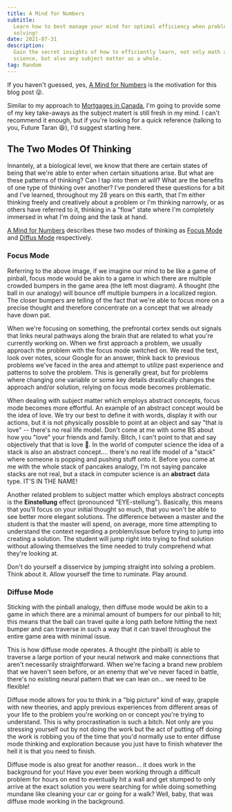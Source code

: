 ```yaml
---
title: A Mind for Numbers
subtitle:
  Learn how to best manage your mind for optimal efficiency when problem
  solving!
date: 2021-07-31
description:
  Gain the secret insights of how to efficiently learn, not only math and
  science, but also any subject matter as a whole.
tag: Random
---
```


<Callout
  type="warning"
  title="Disclaimer"
  description="these are just MY key takeaways"
/>

If you haven't guessed, yes, [A Mind for Numbers](https://amzn.to/3f7AfLr) is
the motivation for this blog post 😜.

Similar to my approach to [Mortgages in Canada](./7-canadian-mortgages/), I'm
going to provide some of my key take-aways as the subject matert is still fresh
in my mind. I can't recommend it enough, but if you're looking for a quick
reference (talking to you, Future Taran 😆), I'd suggest starting here.

## The Two Modes Of Thinking

Innantely, at a biological level, we know that there are certain states of being
that we're able to enter when certain situations arise. But what are these
patterns of thinking? Can I tap into them at will? What are the benefits of one
type of thinking over another? I've pondered these questions for a bit and I've
learned, throughout my 28 years on this earth, that I'm either thinking freely
and creatively about a problem or I'm thinking narrowly, or as others have
referred to it, thinking in a "flow" state where I'm completely immersed in what
I'm doing and the task at hand.

[A Mind for Numbers](https://amzn.to/3f7AfLr) describes these two modes of
thinking as [Focus Mode](#focus-mode) and [Diffus Mode](#diffuse-mode)
respectively.

<InlineImage
  src="https://res.cloudinary.com/dinypqsgl/image/upload/v1671744983/blog/pinball.jpg"
  alt="bumper"
/>

### Focus Mode

Referring to the above image, if we imagine our mind to be like a game of
pinball, focus mode would be akin to a game in which there are multiple crowded
bumpers in the game area (the left most diagram). A thought (the ball in our
analogy) will bounce off multiple bumpers in a localized region. The closer
bumpers are telling of the fact that we're able to focus more on a precise
thought and therefore concentrate on a concept that we already have down pat.

When we're focusing on something, the prefrontal cortex sends out signals that
links neural pathways along the brain that are related to what you're currently
working on. When we first approach a problem, we usually approach the problem
with the focus mode switched on. We read the text, look over notes, scour Google
for an answer, think back to previous problems we've faced in the area and
attempt to utilize past experience and patterns to solve the problem. This is
generally great, but for problems where changing one variable or some key
details drastically changes the approach and/or solution, relying on focus mode
becomes problematic.

When dealing with subject matter which employs abstract concepts, focus mode
becomes more effortful. An example of an abstract concept would be the idea of
love. We try our best to define it with words, display it with our actions, but
it is not physically possible to point at an object and say "that is love" --
there's no real life model. Don't come at me with some BS about how you "love"
your friends and family. Bitch, I can't point to that and say objectively that
that is love 🤣. In the world of computer science the idea of a stack is also an
abstract concept.... there's no real life model of a "stack" where someone is
popping and pushing stuff onto it. Before you come at me with the whole stack of
pancakes analogy, I'm not saying pancake stacks are not real, but a stack in
computer science is an **abstract** data type. IT'S IN THE NAME!

Another related problem to subject matter which employs abstract concepts is the
**Einstellung** effect (pronounced "EYE-stellung"). Basically, this means that
you'll focus on your initial thought so much, that you won't be able to see
better more elegant solutions. The difference between a master and the student
is that the master will spend, on average, more time attempting to understand
the context regarding a problem/issue before trying to jump into creating a
solution. The student will jump right into trying to find solution without
allowing themselves the time needed to truly comprehend what they're looking at.

Don't do yourself a disservice by jumping straight into solving a problem. Think
about it. Allow yourself the time to ruminate. Play around.

### Diffuse Mode

Sticking with the pinball analogy, then diffuse mode would be akin to a game in
which there are a minimal amount of bumpers for our pinball to hit; this means
that the ball can travel quite a long path before hitting the next bumper and
can traverse in such a way that it can travel throughout the entire game area
with minimal issue.

This is how diffuse mode operates. A thought (the pinball) is able to traverse a
large portion of your neural network and make connections that aren't
necessarily straightforward. When we're facing a brand new problem that we
haven't seen before, or an enemy that we've never faced in battle, there's no
existing neural pattern that we can lean on... we need to be flexible!

Diffuse mode allows for you to think in a "big picture" kind of way, grapple
with new theories, and apply previous experiences from different areas of your
life to the problem you're working on or concept you're trying to understand.
This is why procrastination is such a bitch. Not only are you stressing yourself
out by not doing the work but the act of putting off doing the work is robbing
you of the time that you'd normally use to enter diffuse mode thinking and
exploration because you just have to finish whatever the hell it is that you
need to finish.

Diffuse mode is also great for another reason... it does work in the background
for you! Have you ever been working through a difficult problem for hours on end
to eventually hit a wall and get stumped to only arrive at the exact solution
you were searching for while doing something mundane like cleaning your car or
going for a walk? Well, baby, that was diffuse mode working in the background.

<div
  style={{width: '60%', height: 0, paddingBottom: '34%', position: 'relative'}}
>
  <iframe
    data-src="https://giphy.com/embed/APbMklGCGIE1BKcz9F"
    width="100%"
    height="100%"
    frameBorder="0"
    style={{position: 'absolute'}}
    className="lazy giphy-embed"
    allowFullScreen
  ></iframe>
</div>
[via GIPHY](https://giphy.com/gifs/brooklynninenine-season-6-nbc-brooklyn-nine-APbMklGCGIE1BKcz9F)

Moreover, diffuse mode is how we learn at deep and creative levels. When we're
hyper focused, it becomes very difficult for us to see the forest, we're too
preoccupied with the trees. How are you supposed to internalize a tree data
structure when you're too focused on how you want to go about creating the nodes
and how best to link them. Before you jump into an implementation, it just makes
more sense to understand the big picture and the overall goal.

In a nutshell, that's diffuse mode and it's marvelous. Like Bruce Lee said,
**all knowledge is self knowledge**.

## Accessing the two modes and how to best learn

It's all well and good to know what these two modes of thinking are so that you
could impress your friends and family, but I'm all about practicality. It does
me little good to know about these two modes and not know how to somewhat
influence my state of being.

### Best practices

When first approaching a problem, utilize focus mode to begin grappling with the
situation at hand. After that initial struggle, you'll want to slip into a
diffuse state to allow your mind to access other areas of your neural network
and explore new possibilities.

But Taran, that's all well and good, but how the heck do I do that? Friend, calm
down, I'll tell you how.

#### Pomodoro

The pomodoro method is a time management technique that involves breaking down
your work into intervals, traditionally 25 minutes in length, separated by short
breaks. You basically focus on some piece of work and then take short 5 minute
breaks in between. During the 25 minutes of work, you must shut off all
distractions--messaging apps, Facebook, Twitter, Netflix, etc.-- and focus
solely on doing the _damn_ work.

After that 25 minute block of work, stop... HAMMER TIME.

<div
  style={{width: '30%', height: 0, paddingBottom: '30%', position: 'relative'}}
>
  <iframe
    data-src="https://giphy.com/embed/3o6vY2d5BHuhaZTXFe"
    width="100%"
    height="100%"
    frameBorder="0"
    style={{position: 'absolute'}}
    className="lazy giphy-embed"
    allowFullScreen
  ></iframe>
</div>
<p>
  [ via GIPHY
  ](https://giphy.com/gifs/brooklynninenine-season-6-nbc-brooklyn-nine-APbMklGCGIE1BKcz9F)
</p>

Okay so it's not hammer time 🙊, but it's break time for sure. The purpose of
this break is to disengage with the thing you're grappling with and allow
yourself to enter diffuse mode. While we can't really actively control when we
enter/exit diffuse mode, we can do things that kind of nudge ourselves in the
direction. For example, you could meditate, take a walk, or listen to some music
without any lyrics. It's also acceptable to engage in some idle chit chat with
coworkers but make sure the chit chat isn't too intense or heartfelt, or else
you might just end up back in focus mode.

I've been utilizing the pomodoro method for the past two weeks and I gotta say,
and this is just me talking here, I feel pretty damn good after work! I have
more energy and honestly feel like I've done a better job than those days where
I sit at the screen for 4 hours trying to figure out why that damn scrollbar
won't disappear in my React app. In fact, whilst writing this blog post, I've
been utilizing pomodoro. How's that for an application of our learning future
Taran? Huh, Taran? What do you think? Taran loves learning. Almost as much as
Terry loves love.

<div
  style={{width: '60%', height: 0, paddingBottom: '34%', position: 'relative'}}
>
  <iframe
    data-src="https://giphy.com/embed/yoJC2Kvz5mipkBYeHK"
    width="100%"
    height="100%"
    frameBorder="0"
    style={{position: 'absolute'}}
    className="lazy giphy-embed"
    allowFullScreen
  ></iframe>
</div>
<p>
  [ via GIPHY ](https://giphy.com/gifs/foxtv-brooklyn-nine-yoJC2Kvz5mipkBYeHK)
</p>

I know what you're thinking... you've heard about the pomodoro method for year
and you've never tried it. Maybe you think that it's a waste of time and that
you're taking too many breaks throughout the day. Maybe you think that you won't
be able to get any real work done in 25 minute increments. Hell, that was me
back in the day too. However, if you're anything like me, knowing the **why**
behind an idea makes you more likely to accept and implement it.

At the end of the day, we're not being paid (if you're employed) for the amount
of hours we put in (assuming the type of work you're doing) is not menial in
nature. We get paid to work efficiently and effectively. The pomodoro allows
just this. Moreover, and this is important, the pomodoro method teaches you a
valuable lesson: **process over product**.

Have you ever struggled with starting an assignment or some sort of work? Has a
task ever felt so daunting that because of these negative emotions, you put off
doing whatever it is that you're supposed to be doing. As much as I hate to
admit it, I too used to suffer with this shit (and still actively do). However,
once you engage this interleaved working style, you'll being to realize and
truly understand the proverb: "A journey of a thousand miles starts with a
single step".

During these blocks where you're actively just doing the work and attempting to
make progress, a funny thing happens.... YOU ACTUALLY MAKE PROGRESS. Sure, you
might not be done your homework assignment in 2 pomodoros, but you'll sure as
hell be a lot further along than having not done anything at all. Everything in
this life is done in increments. If you're a Christian, even God himself needed
6 days to create all of creation. If you're a Muslim, it wasn't just one prophet
that needed to be born, but thousands. My point is this: the important thing is
to start moving. Take the first step and the universe will lift your other foot
almost magically.

#### Interleaving practice and taking breaks

If you're learning a new concept or trying to memorize some new information
(perhaps how to conjugate verbs in another language), one thing that can be
really helpful is interleaving (spacing out) your practice sessions. The funny
thing about the brain is that even the act of _trying_ to remember something
helps in your learning. Struggling is helping you make progress? Crazy right.
Apps like [Anki](https://apps.ankiweb.net/) are great for this kinda thing. Test
taking also has been proven to help with learning since you're in a high
pressure situation and have to rely on your own memory and neurons to do the
heavy lifting and not Google.

Another thing that is super duper important is **taking breaks** (I'm talking to
you buddy, the one whose PS5 I used to play Bloodborne). When I say taking a
break, I don't mean stopping one task to go and do another task. If you're
working on some hard computer science problem and then as "a break" switch to
studying a new language, well first of all, srew you, and secondly, you're
taking breaks wrong. Contrary to popular belief, resting is **also** a part of
training. If you're working out regularly, you don't go to the gym and do biceps
every damn day. Your muscles need time to rest. Your mind is like one giant
bicep. IT NEEDS TO REST.

However, there's a difference between _resting_ and just flat out _not doing the
thing_. Use it or lose it holds true for neural connections. If you're not
actively attempting to remember/utilize some new found knowledge or skill, you
risk said knowledge not being moved into long-term memory and staying in
short-term only. Eventually, after enough reps, whatever thing you're trying to
understand + any other related concepts will create one cohesive chunk in your
brain.

Think about when you were first learning how to do addition and subtraction. You
struggled with these abstract concepts and really had to work hard memorize
that + meant add a thing with another thing and - meant remove a thing from
another thing. 2 + 2 = 4 looks god damn scary if you're a 4 year old. However,
we all eventually were able to grasp these concepts and created a mathematical
memory chunk in your brains. We only were able to do this because we grappled
with addition on the regular at school.

### Pitfalls to avoid

If there's best practices, how the hell could there not be pitfalls to avoid
lol.

#### Illusions of competence

Simply put, don't fool yourself into thinking that you know how a thing works
without actually going through the steps to verify your understanding. Hey you,
future Taran, yeah, you. Just because you watched a couple videos on the various
services that AWS offers, doesn't mean you actually **know** what the hell
you're talking about or that you could even explain the why and what for every
service. Human's trick themselves into thinking they can read a chapter in a
book and "just get it" and be able to pass a test. Bitch, you just read a thing
and have it in short term memory. If you don't have the textbook in front of you
or some sort of prompt, you can bet your ass you won't be able to remember the
thing you just read.

Moreover, if you're working through a problem and you just **feel it in your
bones** that you're right, that's great, but you still need to verify
everything. Focus mode tends to be abundantly optimistic and therefore open to
issues. We need to play the Devil's Advocate and ask... does the thing I'm
actually trying to do make sense? Look for inconsistencies. Side note, I suck at
this currently and am working on it (I'm naturally a positive person 😊).

#### Just five more minutes!

If you have strong discipline and strive to achieve great things in your life,
you'll struggle with pulling yourself away from your work. I suffer from this.
Whenever the timer goes off, I have to fight my knee jerk reaction to say to
myself "Five more minutes... I almost got the solution..." but the the thing
is... five minutes is never five minutes... it usually ends up being five hours
😱. Trust the process and do the smart thing... walk away... just walk away.

<div
  style={{width: '50%', height: 0, paddingBottom: '35%', position: 'relative'}}
>
  <iframe
    data-src="https://giphy.com/embed/3o6ZtkR0NbWzgGPgcg"
    width="100%"
    height="100%"
    style={{position: 'absolute'}}
    frameBorder="0"
    style={{position: 'absolute'}}
    className="lazy giphy-embed"
    allowFullScreen
  ></iframe>
</div>
<p>[ via GIPHY ](https://giphy.com/gifs/southparkgifs-3o6ZtkR0NbWzgGPgcg)</p>

#### Procrastination

Just don't do it. I know. It sucks working on stuff you really don't want to but
you know what, I know it'll be difficult and that the thing you're doing might
not be as fun as watching Brooklyn 99 or hanging with your friends, but it's
profusely important.

Procrastination occurs because negative feelings rise up when we think about the
effort and feelings we'll experience when we have to do something we don't
**really** want to do. That's okay. That's normal. The important thing is what
you do after these negative emotions arise. The knee jerk reaction is to do
something more pleasant like jumping on Netflix or calling up a friend or gaming
but these things are just distractions and hurting you more than they're helping
you. You're slowly building up a habit of avoiding things and running from
discomfort. Don't do that. At the other end of discomfort is everything that
you've ever wanted.

## Closing Thoughts

You can't always be going 100 miles per hour when you're trying to learn
something new. You also can't be lolly gagging around since learning is an
active endeavor. You need to find the balance. You need to employ both
strategies.

<BlockQuote>
  You must be shapeless, formless, like water. When you pour water in a cup, it
  becomes the cup. When you pour water in a bottle, it becomes the bottle. When
  you pour water in a teapot, it becomes the teapot. Water can drip and it can
  crash. Become like water my friend.
</BlockQuote>

Go hard when you need to go hard and pull back when necessary. You can't always
be sprinting through life.
